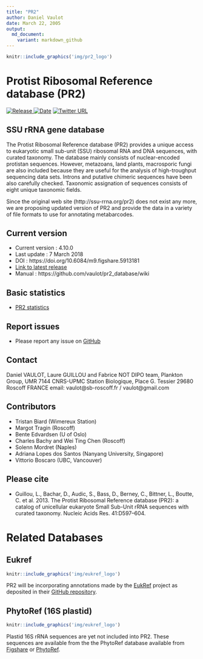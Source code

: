 ```yaml
---
title: "PR2"
author: Daniel Vaulot
date: March 22, 2005
output:
  md_document:
    variant: markdown_github
---
```


```r
knitr::include_graphics('img/pr2_logo')
```

# Protist Ribosomal Reference database (PR2)

[![Release](https://img.shields.io/badge/release-4.10.0-blue.svg) ![Date](https://img.shields.io/badge/date-7%20March%202018-lightgrey.svg)](https://github.com/vaulot/pr2_database/releases)  [
![Twitter URL](https://img.shields.io/twitter/url/http/shields.io.svg?style=social)
](https://twitter.com/intent/tweet?text=PR2%20database&url=https://github.com/vaulot/pr2_database&hashtags=PR2database)

## SSU rRNA gene database

The Protist Ribosomal Reference database (PR2) provides a unique access to eukaryotic small sub-unit (SSU) ribosomal RNA and DNA sequences, with curated taxonomy. The database mainly consists of nuclear-encoded protistan sequences. However, metazoans, land plants, macrosporic fungi are also included because they are useful for the analysis of high-troughput sequencing data sets. Introns and putative chimeric sequences have been also carefully checked. Taxonomic assignation of sequences consists of eight unique taxonomic fields.

Since the original web site (http://ssu-rrna.org/pr2) does not exist any more, we are proposing updated version of PR2  and provide the data in a variety of file formats to use for annotating metabarcodes.


## Current version
* Current version : 4.10.0
* Last update : 7 March 2018
* DOI : https://doi.org/10.6084/m9.figshare.5913181
* [Link to latest release](https://github.com/vaulot/pr2_database/releases)
* Manual : https://github.com/vaulot/pr2_database/wiki

## Basic statistics
* [PR2 statistics](https://vaulot.github.io/pr2/PR2_analysis.html)

## Report issues
* Please report any issue on [GitHub](https://github.com/vaulot/pr2_database/issues)

## Contact
Daniel VAULOT, Laure GUILLOU and Fabrice NOT
DIPO team, Plankton Group, UMR 7144 CNRS-UPMC
Station Biologique,
Place G. Tessier
29680 Roscoff FRANCE
email: vaulot@sb-roscoff.fr / vaulot@gmail.com

## Contributors
- Tristan Biard (Wimereux Station)
- Margot Tragin (Roscoff)
- Bente Edvardsen (U of Oslo)
- Charles Bachy and Wei Ting Chen (Roscoff)
- Solenn Mordret (Naples)
- Adriana Lopes dos Santos (Nanyang University, Singapore)
- Vittorio Boscaro (UBC, Vancouver)

## Please cite
* Guillou, L., Bachar, D., Audic, S., Bass, D., Berney, C., Bittner, L., Boutte, C. et al. 2013. The Protist Ribosomal Reference database (PR2): a catalog of unicellular eukaryote Small Sub-Unit rRNA sequences with curated taxonomy. Nucleic Acids Res. 41:D597–604.

# Related Databases

## Eukref
```r
knitr::include_graphics('img/eukref_logo')
```  
PR2 will be incorporating annotations made by the [EukRef](http://eukref.org/) project as deposited in their [GitHub repository](https://github.com/eukref/curation).

## PhytoRef (16S plastid)
```r
knitr::include_graphics('img/eukref_logo')
``` 
Plastid 16S rRNA sequences are yet not included into PR2.  These sequences are available from the the PhytoRef database available from [Figshare](https://figshare.com/articles/PhytoREF_a_reference_database_of_the_plastidial_16S_rRNA) or [PhytoRef](http://phytoref.sb-roscoff.fr/).
